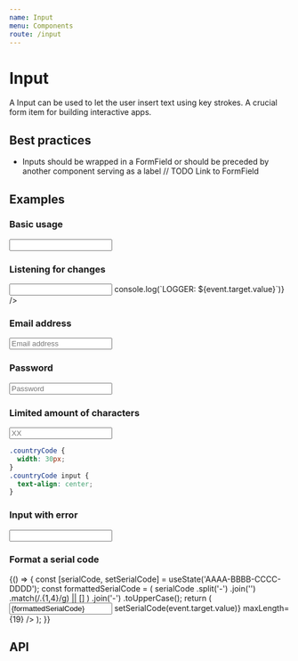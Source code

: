 ```yaml
---
name: Input
menu: Components
route: /input
---
```



# Input

A Input can be used to let the user insert text using key strokes. A crucial form item for building interactive apps.

## Best practices

- Inputs should be wrapped in a FormField or should be preceded by another component serving as a label // TODO Link to FormField

## Examples

### Basic usage

<Playground>
  <Input name="firstname" />
</Playground>

### Listening for changes

<Playground>
  <Input name="logger" onChange={(event) => console.log(`LOGGER: ${event.target.value}`)} />
</Playground>

### Email address

<Playground>
  <Input name="email" placeholder="Email address" type="email" />
</Playground>

### Password

<Playground>
  <Input name="password" placeholder="Password" type="password" />
</Playground>

### Limited amount of characters

<Playground>
  <Input name="countryCode" maxLength={2} className={styles.countryCode} placeholder="XX" />
</Playground>

```css
.countryCode {
  width: 30px;
}
.countryCode input {
  text-align: center;
}
```

### Input with error

<Playground>
  <Input name="username" isInvalid />
</Playground>

### Format a serial code

<Playground>
  {() => {
    const [serialCode, setSerialCode] = useState('AAAA-BBBB-CCCC-DDDD');
    const formattedSerialCode = (
      serialCode
        .split('-')
        .join('')
        .match(/.{1,4}/g) || []
    )
      .join('-')
      .toUpperCase();
    return (
      <Input
        name="serialCode"
        value={formattedSerialCode}
        onChange={(event) => setSerialCode(event.target.value)}
        maxLength={19}
      />
    );
  }}
</Playground>

## API

<Props of={Input} />
